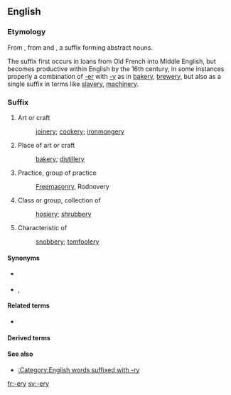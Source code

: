 {{also|e'ry}}
==English==

===Etymology===
From {{inh|en|enm|-erie}}, from {{etyl|xno|en}} and {{etyl|fro|en}} {{m|fro|-erie}}, a suffix forming abstract nouns.

The suffix first occurs in loans from Old French into Middle English, but becomes productive within English by the 16th century, in some instances properly a combination of [[-er]] with [[-y]] as in [[bakery]], [[brewery]], but also as a single suffix in terms like [[slavery]], [[machinery]].

===Suffix===
{{en-suffix}}

# Art or craft
#: [[joinery]]; [[cookery]]; [[ironmongery]]
# Place of art or craft
#: [[bakery]]; [[distillery]]
# Practice, group of practice
#: [[Freemasonry]], Rodnovery
# Class or group, collection of
#: [[hosiery]]; [[shrubbery]]
# Characteristic of
#: [[snobbery]]; [[tomfoolery]]

====Synonyms====
* {{sense|activity}} {{l|en|-ing}}<!-- compare cooking/cookery -->
* {{sense|collection}} {{l|en|-age}}, {{l|en|-ing}}

====Related terms====
* {{l|en|-ry}}

====Derived terms====
{{suffixsee|en}}

====See also====
* [[:Category:English words suffixed with -ry]]

[[fr:-ery]]
[[sv:-ery]]